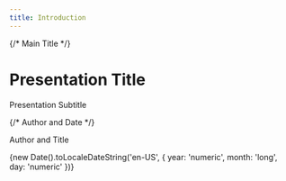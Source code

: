 ```yaml
---
title: Introduction
---
```


<div className="h-full flex flex-col justify-center items-center text-center relative">
  {/* Main Title */}
  <div className="mb-16">
    <h1 className="text-7xl md:text-8xl lg:text-9xl font-bold text-white mb-8 leading-tight">
      Presentation Title
    </h1>
    <div className="h-2 w-32 bg-blue-500 mx-auto mb-8"></div>
    <p className="text-2xl md:text-3xl text-gray-300 font-light mb-20">
      Presentation Subtitle
    </p>
  </div>

  {/* Author and Date */}
  <div className="absolute bottom-16 left-1/2 transform -translate-x-1/2">
    <div className="text-center">
      <p className="text-lg text-gray-400 mb-2">Author and Title</p>
      <p className="text-base text-gray-500">{new Date().toLocaleDateString('en-US', { 
        year: 'numeric', 
        month: 'long', 
        day: 'numeric' 
      })}</p>
    </div>
  </div>

</div>
